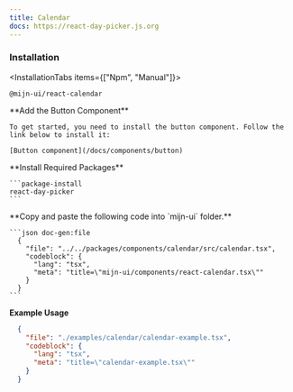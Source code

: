 ```yaml
---
title: Calendar
docs: https://react-day-picker.js.org
---
```



<ComponentPreview>
  <CalendarExample />
</ComponentPreview>

### Installation

<InstallationTabs items={["Npm", "Manual"]}>
  <InstallationTabsContent value="Npm">
  ```package-install
  @mijn-ui/react-calendar
  ```
  </InstallationTabsContent>
  <InstallationTabsContent value="Manual">
  <Steps>
  <Step>
     **Add the Button Component**

    To get started, you need to install the button component. Follow the link below to install it:

    [Button component](/docs/components/button)

  </Step>
  <Step>
    **Install Required Packages**

    ```package-install
    react-day-picker
    ```

  </Step>

  <Step>
    **Copy and paste the following code into  `mijn-ui` folder.**

    ```json doc-gen:file
      {
        "file": "../../packages/components/calendar/src/calendar.tsx",
        "codeblock": {
          "lang": "tsx",
          "meta": "title=\"mijn-ui/components/react-calendar.tsx\""
        }
      }
    ```
  </Step>
</Steps>
</InstallationTabsContent>
</InstallationTabs>

**Example Usage**

```json doc-gen:file
  {
    "file": "./examples/calendar/calendar-example.tsx",
    "codeblock": {
      "lang": "tsx",
      "meta": "title=\"calendar-example.tsx\""
    }
  }
```